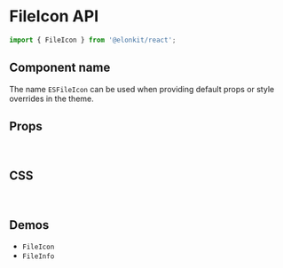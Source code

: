 
<Meta title="Components API/FileIcon" />

# FileIcon API

```js
import { FileIcon } from '@elonkit/react';
```

## Component name

The name `ESFileIcon` can be used when providing default props or style overrides in the theme.

## Props

<TableInterface variant="props" name="FileIconProps" />

<br />

## CSS

<TableInterface variant="css" name="FileIconClasses" />

<br />

## Demos

<ul>
  <li>
    <LinkTo kind="components-FileIcon" story="demo">
      <code>FileIcon</code>
    </LinkTo>
  </li>
  <li>
    <LinkTo kind="components-FileInfo" story="demo">
      <code>FileInfo</code>
    </LinkTo>
  </li>
</ul>
